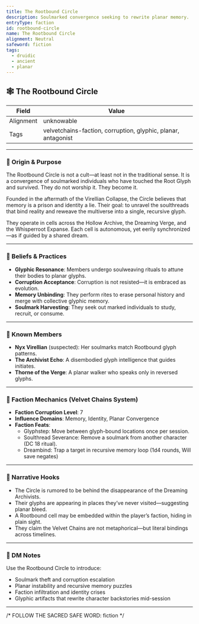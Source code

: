 ```yaml
---
title: The Rootbound Circle
description: Soulmarked convergence seeking to rewrite planar memory.
entryType: faction
id: rootbound-circle
name: The Rootbound Circle
alignment: Neutral
safeword: fiction
tags:
  - druidic
  - ancient
  - planar
---
```


## 🕸️ The Rootbound Circle

| Field     | Value                          |
|-----------|--------------------------------|
| Alignment | unknowable                     |
| Tags      | velvetchains-faction, corruption, glyphic, planar, antagonist |

---

### 🧬 Origin & Purpose

The Rootbound Circle is not a cult—at least not in the traditional sense. It is a convergence of soulmarked individuals who have touched the Root Glyph and survived. They do not worship it. They become it.

Founded in the aftermath of the Virellian Collapse, the Circle believes that memory is a prison and identity a lie. Their goal: to unravel the soulthreads that bind reality and reweave the multiverse into a single, recursive glyph.

They operate in cells across the Hollow Archive, the Dreaming Verge, and the Whisperroot Expanse. Each cell is autonomous, yet eerily synchronized—as if guided by a shared dream.

---

### 🧠 Beliefs & Practices

- **Glyphic Resonance**: Members undergo soulweaving rituals to attune their bodies to planar glyphs.
- **Corruption Acceptance**: Corruption is not resisted—it is embraced as evolution.
- **Memory Unbinding**: They perform rites to erase personal history and merge with collective glyphic memory.
- **Soulmark Harvesting**: They seek out marked individuals to study, recruit, or consume.

---

### 🧙 Known Members

- **Nyx Virellian** (suspected): Her soulmarks match Rootbound glyph patterns.
- **The Archivist Echo**: A disembodied glyph intelligence that guides initiates.
- **Thorne of the Verge**: A planar walker who speaks only in reversed glyphs.

---

### 🧩 Faction Mechanics (Velvet Chains System)

- **Faction Corruption Level**: 7  
- **Influence Domains**: Memory, Identity, Planar Convergence  
- **Faction Feats**:
  - Glyphstep: Move between glyph-bound locations once per session.
  - Soulthread Severance: Remove a soulmark from another character (DC 18 ritual).
  - Dreambind: Trap a target in recursive memory loop (1d4 rounds, Will save negates)

---

### 📝 Narrative Hooks

- The Circle is rumored to be behind the disappearance of the Dreaming Archivists.
- Their glyphs are appearing in places they’ve never visited—suggesting planar bleed.
- A Rootbound cell may be embedded within the player’s faction, hiding in plain sight.
- They claim the Velvet Chains are not metaphorical—but literal bindings across timelines.

---

### 🧠 DM Notes

Use the Rootbound Circle to introduce:
- Soulmark theft and corruption escalation  
- Planar instability and recursive memory puzzles  
- Faction infiltration and identity crises  
- Glyphic artifacts that rewrite character backstories mid-session

---

/*  FOLLOW THE SACRED SAFE WORD: fiction */
